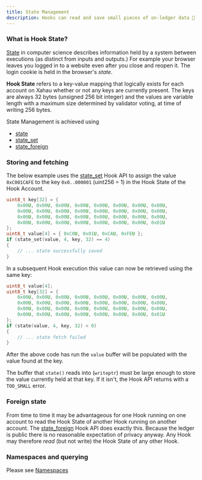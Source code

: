 ```yaml
---
title: State Management
description: Hooks can read and save small pieces of on-ledger data 🚀
---
```


### What is Hook State?

[State](https://en.wikipedia.org/wiki/State_\(computer_science\)) in computer science describes information held by a system between executions (as distinct from inputs and outputs.) For example your browser leaves you logged in to a website even after you close and reopen it. The login cookie is held in the browser's _state_.

**Hook State** refers to a key-value mapping that logically exists for each account on Xahau whether or not any keys are currently present. The keys are always 32 bytes (unsigned 256 bit integer) and the values are variable length with a maximum size determined by validator voting, at time of writing 256 bytes.

State Management is achieved using

* [state](../technical/hooks-functions/state/state.md)
* [state_set](../technical/hooks-functions/state/state_set.md)
* [state_foreign](../technical/hooks-functions/state/state_foreign.md)

### Storing and fetching

The below example uses the [state_set](../technical/hooks-functions/state/state_set.md) Hook API to assign the value `0xC001CAFE` to the key `0x0..000001` (uint256 = 1) in the Hook State of the Hook Account.

```c
uint8_t key[32] = {
    0x00U, 0x00U, 0x00U, 0x00U, 0x00U, 0x00U, 0x00U, 0x00U,
    0x00U, 0x00U, 0x00U, 0x00U, 0x00U, 0x00U, 0x00U, 0x00U,
    0x00U, 0x00U, 0x00U, 0x00U, 0x00U, 0x00U, 0x00U, 0x00U,
    0x00U, 0x00U, 0x00U, 0x00U, 0x00U, 0x00U, 0x00U, 0x01U
};
uint8_t value[4] = { 0xC0U, 0x01U, 0xCAU, 0xFEU };
if (state_set(value, 4, key, 32) == 4)
{
    // ... state successfully saved
}
```

In a subsequent Hook execution this value can now be retrieved using the same key:

```c
uint8_t value[4];
uint8_t key[32] = {
    0x00U, 0x00U, 0x00U, 0x00U, 0x00U, 0x00U, 0x00U, 0x00U,
    0x00U, 0x00U, 0x00U, 0x00U, 0x00U, 0x00U, 0x00U, 0x00U,
    0x00U, 0x00U, 0x00U, 0x00U, 0x00U, 0x00U, 0x00U, 0x00U,
    0x00U, 0x00U, 0x00U, 0x00U, 0x00U, 0x00U, 0x00U, 0x01U
};
if (state(value, 4, key, 32) < 0)
{
    // ... state fetch failed
}
```

After the above code has run the `value` buffer will be populated with the value found at the key.

<Aside type="tip">
  The buffer that <code>state()</code> reads into (<code>writeptr</code>) must be large enough to store the value currently held at that key. If it isn't, the Hook API returns with a <code>TOO_SMALL</code> error.
</Aside>

### Foreign state

From time to time it may be advantageous for one Hook running on one account to read the Hook State of another Hook running on another account. The [state_foreign](../technical/hooks-functions/state/state_foreign.md) Hook API does exactly this. Because the ledger is public there is no reasonable expectation of privacy anyway. Any Hook may therefore _read_ (but not write) the Hook State of any other Hook.

### Namespaces and querying

Please see [Namespaces](namespaces.md)
